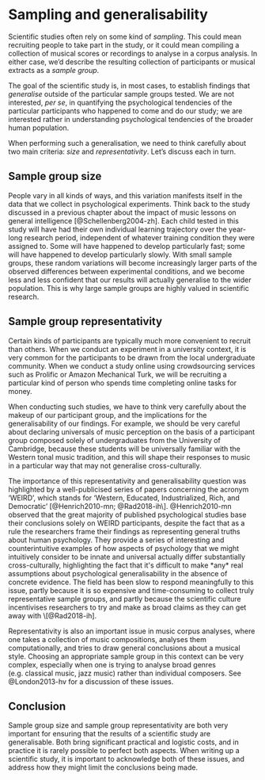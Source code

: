 # Sampling and generalisability

Scientific studies often rely on some kind of *sampling*. This could mean recruiting people to take part in the study, or it could mean compiling a collection of musical scores or recordings to analyse in a corpus analysis. In either case, we'd describe the resulting collection of participants or musical extracts as a *sample group*.

The goal of the scientific study is, in most cases, to establish findings that *generalise* outside of the particular sample groups tested. We are not interested, *per se*, in quantifying the psychological tendencies of the particular participants who happened to come and do our study; we are interested rather in understanding psychological tendencies of the broader human population.

When performing such a generalisation, we need to think carefully about two main criteria: *size* and *representativity*. Let's discuss each in turn.

## Sample group size

People vary in all kinds of ways, and this variation manifests itself in the data that we collect in psychological experiments. Think back to the study discussed in a previous chapter about the impact of music lessons on general intelligence \[@Schellenberg2004-zh\]. Each child tested in this study will have had their own individual learning trajectory over the year-long research period, independent of whatever training condition they were assigned to. Some will have happened to develop particularly fast; some will have happened to develop particularly slowly. With small sample groups, these random variations will become increasingly larger parts of the observed differences between experimental conditions, and we become less and less confident that our results will actually generalise to the wider population. This is why large sample groups are highly valued in scientific research.

## Sample group representativity

Certain kinds of participants are typically much more convenient to recruit than others. When we conduct an experiment in a university context, it is very common for the participants to be drawn from the local undergraduate community. When we conduct a study online using crowdsourcing services such as Prolific or Amazon Mechanical Turk, we will be recruiting a particular kind of person who spends time completing online tasks for money.

When conducting such studies, we have to think very carefully about the makeup of our participant group, and the implications for the generalisability of our findings. For example, we should be very careful about declaring universals of music perception on the basis of a participant group composed solely of undergraduates from the University of Cambridge, because these students will be universally familiar with the Western tonal music tradition, and this will shape their responses to music in a particular way that may not generalise cross-culturally.

The importance of this representativity and generalisability question was highlighted by a well-publicised series of papers concerning the acronym 'WEIRD', which stands for 'Western, Educated, Industrialized, Rich, and Democratic' [@Henrich2010-mn; @Rad2018-ih\]. @Henrich2010-mn observed that the great majority of published psychological studies base their conclusions solely on WEIRD participants, despite the fact that as a rule the researchers frame their findings as representing general truths about human psychology. They provide a series of interesting and counterintuitive examples of how aspects of psychology that we might intuitively consider to be innate and universal actually differ substantially cross-culturally, highlighting the fact that it's difficult to make *any* real assumptions about psychological generalisability in the absence of concrete evidence. The field has been slow to respond meaningfully to this issue, partly because it is so expensive and time-consuming to collect truly representative sample groups, and partly because the scientific culture incentivises researchers to try and make as broad claims as they can get away with \[@Rad2018-ih].

Representativity is also an important issue in music corpus analyses, where one takes a collection of music compositions, analyses them computationally, and tries to draw general conclusions about a musical style. Choosing an appropriate sample group in this context can be very complex, especially when one is trying to analyse broad genres (e.g. classical music, jazz music) rather than individual composers. See @London2013-hv for a discussion of these issues.

## Conclusion

Sample group size and sample group representativity are both very important for ensuring that the results of a scientific study are generalisable. Both bring significant practical and logistic costs, and in practice it is rarely possible to perfect both aspects. When writing up a scientific study, it is important to acknowledge both of these issues, and address how they might limit the conclusions being made.

